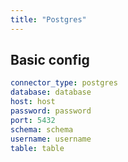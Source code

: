 ```yaml
---
title: "Postgres"
---
```


## Basic config

```yaml
connector_type: postgres
database: database
host: host
password: password
port: 5432
schema: schema
username: username
table: table
```
